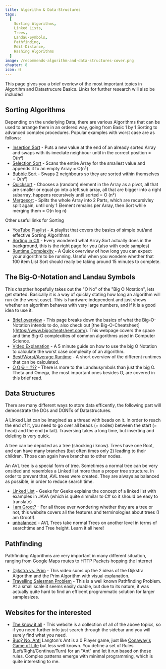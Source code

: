 ```yaml
---
title: Algorithm & Data-Structures
tags:
  [
	Sorting Algorithms,
	Linked Lists,
	Trees,
	Landau-Symbols,
	Pathfinding,
	Edit-Distance,
	Hashing Algorithms
  ]
image: /recommends-algorithm-and-data-structures-cover.png
chapter: 8
icon: ⛓
---
```


This page gives you a brief overiew of the most important topics in Algortihm and Datastrucure Basics. Links for further research will also be included

## Sorting Algorithms

Depending on the underlying Data, there are various Algorithms that can be used to arrange them in an ordered way, going from Basic 1 by 1 Sorting to advanced complex procedures.
Popular examples with worst case are as follows:

- [Insertion Sort](https://www.tutorialspoint.com/data_structures_algorithms/insertion_sort_algorithm.htm) - Puts a new value at the end of an already sorted Array and swaps with its imediate neighbour until in the correct position = O(n²)
- [Selection Sort](https://www.tutorialspoint.com/data_structures_algorithms/selection_sort_algorithm.htm) - Scans the entire Array for the smallest value and appends it to an empty Array = O(n²)
- [Bubble Sort](https://www.tutorialspoint.com/data_structures_algorithms/bubble_sort_algorithm.htm) - Swaps 2 neighbours so they are sorted within themselves = O(n²)
- [Quicksort](https://www.tutorialspoint.com/data_structures_algorithms/quick_sort_algorithm.htm) - Chooses a (random) element in the Array as a pivot, all that are smaller or equal go into a left sub array, all that are bigger into a right subarray, happens recursively until sorted = O (n²)
- [Mergesort](https://www.tutorialspoint.com/data_structures_algorithms/merge_sort_algorithm.htm) - Splits the whole Array into 2 Parts, which are recursivley split again, until only 1 Element remains per Array, then Sort while merging them = O(n log n)

Other useful links for Sorting

- [YouTube Playlist](https://www.youtube.com/watch?v=JU767SDMDvA&list=PL9xmBV_5YoZOZSbGAXAPIq1BeUf4j20pl) - A playlist that covers the basics of simple but/and effective Sorting Algorithms
- [Sorting in C#](https://dotnetcoretutorials.com/2020/05/10/basic-sorting-algorithms-in-c/) - Every wondered what Array.Sort actually does in the background, this is the right page for you (also with code samples)
- [Runtime Complexity](https://www.geeksforgeeks.org/time-complexities-of-all-sorting-algorithms/) - A Quick overview of how long you can expect your algorithm to be running. Useful when you wondere whether that 100 item List Sort should really be taking around 15 minutes to complete.

## The Big-O-Notation and Landau Symbols

This chapther hopefully takes out the "O No" of the "Big O Notation", lets get started.
Basically it is a way of quickly stating how long an algorithm will run (in the worst case). This is hardware independent and just shows whether an algorithm behaves with very large numbers, and if it is a good idea to use it.

- [Brief overview](https://medium.com/swlh/an-overview-of-big-o-notation-b30d6047e601) - This page breaks down the basics of what the Big-O-Notation intends to do, also check out [the Big-O-Cheatsheet]((https://www.bigocheatsheet.com/). This webpage covers the space and time Big-O complexities of common algorithms used in Computer Science.
- [Video Explanation](https://www.youtube.com/watch?v=__vX2sjlpXU) - A 5 minute guide on how to use the big O Notation to calculate the worst case complexity of an algorithm.
- [Best/Worst/Average Runtime](https://algorithmtutor.com/Analysis-of-Algorithm/Best-Average-Worst-case-analysis-of-Algorithms/) - A short overview of the different runtimes that can be calculated.
- [O,Ω,Θ = ???](https://jarednielsen.com/big-o-omega-theta/) - There is more to the Landausymbols than just the big O. Theta and Omega, the most important ones besides O, are covered in this brief read.

## Data Structures

There are many different ways to store data efficently, the following part will demonstrate the DOs and DONTs of Datastructures.

A Linked List can be imagined as a thread with beads on it. In order to reach the end of it, you need to go over all beads (= nodes) between the start (= head) and the end (= tail).
Traversing takes a long time, but inserting and deleting is very quick.

A tree can be depicted as a tree (shocking i know). Trees have one Root, and can have many branches (but often times only 2) leading to their children. Those can again have branches to other nodes.

An AVL tree is a special form of tree. Sometimes a normal tree can be very onsided and resembles a Linked list more than a proper tree structure. In order to prevent that, AVL trees were created.
They are always as balanced as possible, in order to reduce search time.

- [Linked List](https://www.geeksforgeeks.org/data-structures/linked-list/) - Geeks for Geeks explains the concept of a linked list with examples in JAVA (which is quite simmilar to C# so it should be easy to translate)
- [I am Groot?](https://algorithmtutor.com/Data-Structures/Tree/Tree-ADT/) - For all those ever wondering whether they are a tree or not, this website covers all the features and terminologies about trees (I am Groot!).
- [~~un~~balanced](http://btechsmartclass.com/data_structures/avl-trees.html) - AVL Trees take normal Trees on another level in terms of searchtime and Tree height. Learn it all here!

## Pathfinding

Pathfinding Algorithms are very important in many different situation, ranging from Google Maps routes to HTTP Packets hopping the Internet

- [Dijkstra vs. Prim](https://www.youtube.com/watch?v=K_1urzWrzLs) - This video sums up the 2 ideas of the Dijkstra Algorithm and the Prim Algorithm with visual explanation.
- [Travelling Salesman Problem](https://blog.routific.com/travelling-salesman-problem) - This is a well known Pathfinding Problem. At a small scale it seems easily duable, but due to its nature, it was actually quite hard to find an efficent programmatic solution for larger samplesizes.

## Websites for the interested

- [The know it all](https://www.tutorialspoint.com/data_structures_algorithms/linked_lists_algorithm.htm) - This website is a collection of all of the above topics, so if you need further info just search through the sidebar and you will surely find what you need.
- [Bug? No, Ant!](https://josephpetitti.com/ant) Langton's Ant is a 0 Player game, just like [Conaway's Game of Life](https://gameoflife.pro/) but less well known. You define a set of Rules (Left/Right/Continue/Turn) for an "Ant" and let it run based on those rules. Complex patterns emerge with minimal programming, which is quite interesting to me.
